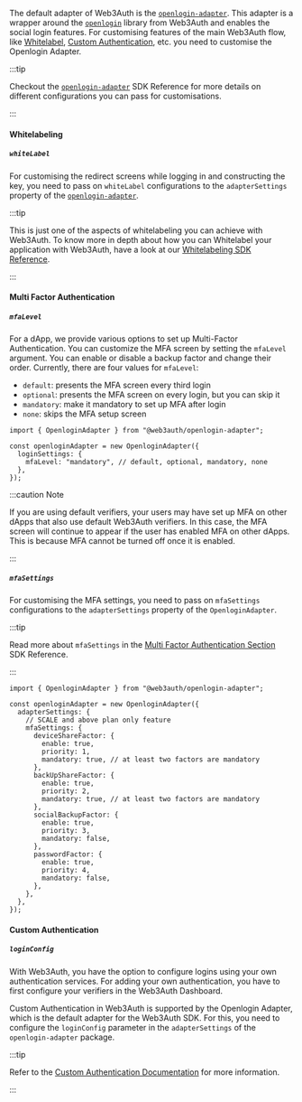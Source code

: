 
The default adapter of Web3Auth is the [`openlogin-adapter`](/sdk/pnp/web/adapters/openlogin). This
adapter is a wrapper around the [`openlogin`](/sdk/pnp/web/adapters/openlogin) library from Web3Auth
and enables the social login features. For customising features of the main Web3Auth flow, like
[Whitelabel](/features/whitelabel), [Custom Authentication](/features/custom-authentication), etc.
you need to customise the Openlogin Adapter.

:::tip

Checkout the [`openlogin-adapter`](/sdk/pnp/web/adapters/openlogin) SDK Reference for more details
on different configurations you can pass for customisations.

:::

#### Whitelabeling

##### `whiteLabel`

For customising the redirect screens while logging in and constructing the key, you need to pass on
`whiteLabel` configurations to the `adapterSettings` property of the
[`openlogin-adapter`](/sdk/pnp/web/adapters/openlogin).

:::tip

This is just one of the aspects of whitelabeling you can achieve with Web3Auth. To know more in
depth about how you can Whitelabel your application with Web3Auth, have a look at our
[Whitelabeling SDK Reference](/features/whitelabel).

:::

<OpenloginWhiteLabelExample />

#### Multi Factor Authentication

##### `mfaLevel`

For a dApp, we provide various options to set up Multi-Factor Authentication. You can customize the
MFA screen by setting the `mfaLevel` argument. You can enable or disable a backup factor and change
their order. Currently, there are four values for `mfaLevel`:

- `default`: presents the MFA screen every third login
- `optional`: presents the MFA screen on every login, but you can skip it
- `mandatory`: make it mandatory to set up MFA after login
- `none`: skips the MFA setup screen

```tsx
import { OpenloginAdapter } from "@web3auth/openlogin-adapter";

const openloginAdapter = new OpenloginAdapter({
  loginSettings: {
    mfaLevel: "mandatory", // default, optional, mandatory, none
  },
});
```

:::caution Note

If you are using default verifiers, your users may have set up MFA on other dApps that also use
default Web3Auth verifiers. In this case, the MFA screen will continue to appear if the user has
enabled MFA on other dApps. This is because MFA cannot be turned off once it is enabled.

:::

##### `mfaSettings`

For customising the MFA settings, you need to pass on `mfaSettings` configurations to the
`adapterSettings` property of the `OpenloginAdapter`.

:::tip

Read more about `mfaSettings` in the [Multi Factor Authentication Section](./mfa) SDK Reference.

:::

```tsx
import { OpenloginAdapter } from "@web3auth/openlogin-adapter";

const openloginAdapter = new OpenloginAdapter({
  adapterSettings: {
    // SCALE and above plan only feature
    mfaSettings: {
      deviceShareFactor: {
        enable: true,
        priority: 1,
        mandatory: true, // at least two factors are mandatory
      },
      backUpShareFactor: {
        enable: true,
        priority: 2,
        mandatory: true, // at least two factors are mandatory
      },
      socialBackupFactor: {
        enable: true,
        priority: 3,
        mandatory: false,
      },
      passwordFactor: {
        enable: true,
        priority: 4,
        mandatory: false,
      },
    },
  },
});
```

#### Custom Authentication

##### `loginConfig`

With Web3Auth, you have the option to configure logins using your own authentication services. For
adding your own authentication, you have to first configure your verifiers in the Web3Auth
Dashboard.

Custom Authentication in Web3Auth is supported by the Openlogin Adapter, which is the default
adapter for the Web3Auth SDK. For this, you need to configure the `loginConfig` parameter in the
`adapterSettings` of the `openlogin-adapter` package.

:::tip

Refer to the [Custom Authentication Documentation](./custom-authentication) for more information.

:::
